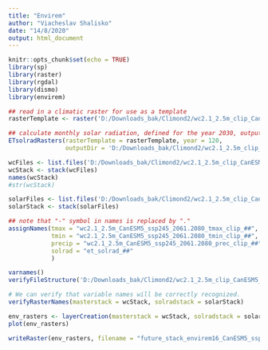---
title: "Envirem"
author: "Viacheslav Shalisko"
date: "14/8/2020"
output: html_document
---

```{r setup, include=FALSE}
knitr::opts_chunk$set(echo = TRUE)
library(sp)
library(raster)
library(rgdal)
library(dismo)
library(envirem)

```

```{r}
## read in a climatic raster for use as a template
rasterTemplate <- raster('D:/Downloads_bak/Climond2/wc2.1_2.5m_clip_CanESM5_ssp245_2061-2080/wc2.1_2.5m_CanESM5_ssp245_2061-2080_tmax_clip_01.tif')

## calculate monthly solar radiation, defined for the year 2030, output to the current directory
ETsolradRasters(rasterTemplate = rasterTemplate, year = 120, 
                outputDir = 'D:/Downloads_bak/Climond2/wc2.1_2.5m_clip_CanESM5_ssp245_2061-2080/', overwrite = TRUE)
```

```{r}
wcFiles <- list.files('D:/Downloads_bak/Climond2/wc2.1_2.5m_clip_CanESM5_ssp245_2061-2080/', pattern = 'wc2.1_2.5m', full.names = TRUE)
wcStack <- stack(wcFiles)
names(wcStack)
#str(wcStack)

solarFiles <- list.files('D:/Downloads_bak/Climond2/wc2.1_2.5m_clip_CanESM5_ssp245_2061-2080/', pattern = 'et_solrad', full.names = TRUE)
solarStack <- stack(solarFiles)
```


```{r}
## note that "-" symbol in names is replaced by "."
assignNames(tmax = "wc2.1_2.5m_CanESM5_ssp245_2061.2080_tmax_clip_##",
            tmin = "wc2.1_2.5m_CanESM5_ssp245_2061.2080_tmin_clip_##",
            precip = "wc2.1_2.5m_CanESM5_ssp245_2061.2080_prec_clip_##",
            solrad = "et_solrad_##"
            )

varnames()
verifyFileStructure('D:/Downloads_bak/Climond2/wc2.1_2.5m_clip_CanESM5_ssp245_2061-2080/', returnFileNames = FALSE)

# We can verify that variable names will be correctly recognized.
verifyRasterNames(masterstack = wcStack, solradstack = solarStack)
```

```{r}

env_rasters <- layerCreation(masterstack = wcStack, solradstack = solarStack, var = 'all')
plot(env_rasters)

writeRaster(env_rasters, filename = "future_stack_envirem16_CanESM5_ssp245_2061-2080.tif", datatype = "FLT4S",format = "GTiff", overwrite = TRUE) 

```

